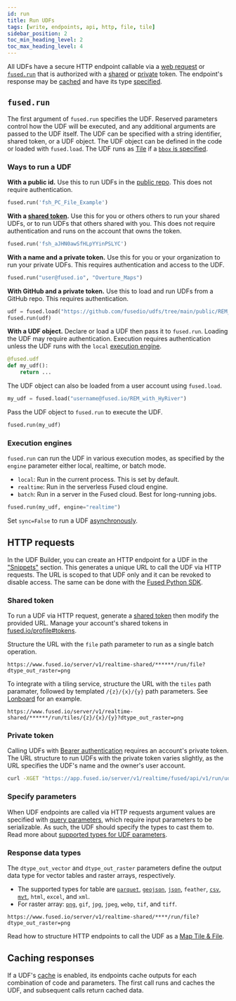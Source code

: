 ```yaml
---
id: run
title: Run UDFs
tags: [write, endpoints, api, http, file, tile]
sidebar_position: 2
toc_min_heading_level: 2
toc_max_heading_level: 4
---
```


All UDFs have a secure HTTP endpoint callable via a [web request](/core-concepts/run/#http-requests) or [`fused.run`](/core-concepts/run/#fusedrun) that is authorized with a [shared](/core-concepts/run/#shared-token) or [private](/core-concepts/run/#private-token) token. The endpoint's response may be [cached](/core-concepts/run/#caching-responses) and have its type [specified](/core-concepts/run/#response-data-types).

## `fused.run`


The first argument of `fused.run` specifies the UDF. Reserved parameters control how the UDF will be executed, and any additional arguments are passed to the UDF itself. The UDF can be specified with a string identifier, shared token, or a UDF object. The UDF object can be defined in the code or loaded with `fused.load`. The UDF runs as [Tile](/core-concepts/filetile/#call-fusedrun) if a [`bbox` is specified](/core-concepts/filetile/#call-fusedrun).

### Ways to run a UDF

**With a public id.** Use this to run UDFs in the [public repo](https://github.com/fusedio/udfs/tree/main). This does not require authentication.

```python showLineNumbers
fused.run('fsh_PC_File_Example')
```

**With a [shared token](/core-concepts/run/#shared-token).** Use this for you or others others to run your shared UDFs, or to run UDFs that others shared with you. This does not require authentication and runs on the account that owns the token.

```python showLineNumbers
fused.run('fsh_aJHN0awSfHLpYYinPSLYC')
```


**With a name and a private token.** Use this for you or your organization to run your private UDFs. This requires authentication and access to the UDF.

```python showLineNumbers
fused.run("user@fused.io", "Overture_Maps")
```

**With GitHub and a private token.** Use this to load and run UDFs from a GitHub repo. This requires authentication.


```python showLineNumbers
udf = fused.load("https://github.com/fusedio/udfs/tree/main/public/REM_with_HyRiver/")
fused.run(udf)
```

**With a UDF object.** Declare or load a UDF then pass it to `fused.run`. Loading the UDF may require authentication. Execution requires authentication unless the UDF runs with the `local` [execution engine](/core-concepts/run/#execution-engines).

```python showLineNumbers
@fused.udf
def my_udf():
    return ...
```

The UDF object can also be loaded from a user account using `fused.load`.

```py
my_udf = fused.load("username@fused.io/REM_with_HyRiver")
```

Pass the UDF object to `fused.run` to execute the UDF.

```python showLineNumbers
fused.run(my_udf)
```


### Execution engines

`fused.run` can run the UDF in various execution modes, as specified by the `engine` parameter either local, realtime, or batch mode.
- `local`: Run in the current process. This is set by default.
- `realtime`: Run in the serverless Fused cloud engine.
- `batch`: Run in a server in the Fused cloud. Best for long-running jobs.

```python showLineNumbers
fused.run(my_udf, engine="realtime")
```

Set `sync=False` to run a UDF [asynchronously](/core-concepts/async/).


## HTTP requests

In the UDF Builder, you can create an HTTP endpoint for a UDF in the ["Snippets"](/workbench/udf-builder/code-editor/#share-snippets) section. This generates a unique URL to call the UDF via HTTP requests. The URL is scoped to that UDF only and it can be revoked to disable access. The same can be done with the [Fused Python SDK](/python-sdk/).


### Shared token

To run a UDF via HTTP request, generate a [shared token](/workbench/udf-builder/udf-editor/#share--snippets) then modify the provided URL. Manage your account's shared tokens in [fused.io/profile#tokens](https://www.fused.io/profile#tokens).


Structure the URL with the `file` path parameter to run as a single batch operation.

```
https://www.fused.io/server/v1/realtime-shared/******/run/file?dtype_out_raster=png
```

To integrate with a tiling service, structure the URL with the `tiles` path paramater, followed by templated `/{z}/{x}/{y}` path parameters. See [Lonboard](/user-guide/out/lonboard/) for an example.

```
https://www.fused.io/server/v1/realtime-shared/******/run/tiles/{z}/{x}/{y}?dtype_out_raster=png
```

### Private token

Calling UDFs with [Bearer authentication](https://swagger.io/docs/specification/authentication/bearer-authentication/) requires an account's private token. The URL structure to run UDFs with the private token varies slightly, as the URL specifies the UDF's name and the owner's user account.

```bash
curl -XGET "https://app.fused.io/server/v1/realtime/fused/api/v1/run/udf/saved/user@fused.io/caltrain_live_location?dtype_out_raster=png" -H "Authorization: Bearer $ACCESS_TOKEN"
```

### Specify parameters

When UDF endpoints are called via HTTP requests argument values are specified with [query parameters](https://www.branch.io/glossary/query-parameters/), which require input parameters to be serializable. As such, the UDF should specify the types to cast them to. Read more about [supported types for UDF parameters](/python-sdk/#typing).


### Response data types

The `dtype_out_vector` and `dtype_out_raster` parameters define the output data type for vector tables and raster arrays, respectively.
- The supported types for table are [`parquet`](/user-guide/out/duckdb/#3-query-using-read_parquet), [`geojson`](/user-guide/out/deckgl/#vector-tile-layers), [`json`](/user-guide/out/deckgl/#h3hexagonlayer), `feather`, [`csv`](/user-guide/out/googlesheets/), [`mvt`](/user-guide/out/mapbox/#2-create-a-mapbox-html-map), `html`, `excel`, and `xml`.
- For raster array: [`png`](/user-guide/out/deckgl/#raster-tile-layers), `gif`, `jpg`, `jpeg`, `webp`, `tif`, and `tiff`.

```
https://www.fused.io/server/v1/realtime-shared/****/run/file?dtype_out_raster=png
```

Read how to structure HTTP endpoints to call the UDF as a [Map Tile & File](/core-concepts/filetile/#call-http-endpoints).


## Caching responses
If a UDF's [cache](/workbench/udf-builder/code-editor/#cache) is enabled, its endpoints cache outputs for each combination of code and parameters. The first call runs and caches the UDF, and subsequent calls return cached data.
